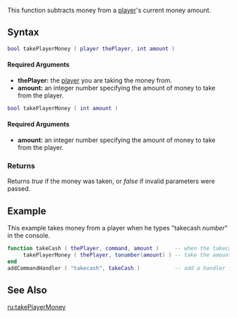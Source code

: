
{{Server client function}}
This function subtracts money from a [[/player.md|player]]'s current money amount.
{{Note|Using this function client side (not recommended) will not change a players money server side.}}

==Syntax== 
<section name="Server" class="server" show="true">
<syntaxhighlight lang="lua">
bool takePlayerMoney ( player thePlayer, int amount )
</syntaxhighlight> 
{{OOP||[[/player.md|player]]:takeMoney|money|}}
====Required Arguments==== 
*'''thePlayer:''' the [[/player.md|player]] you are taking the money from.
*'''amount:''' an integer number specifying the amount of money to take from the player.
</section>
<section name="Client" class="client" show="true">
<syntaxhighlight lang="lua">
bool takePlayerMoney ( int amount )
</syntaxhighlight>
{{OOP||[[/Player.md|Player]].takeMoney}}
====Required Arguments==== 
*'''amount:''' an integer number specifying the amount of money to take from the player.
</section>

===Returns===
Returns ''true'' if the money was taken, or ''false'' if invalid parameters were passed.

==Example==  
<section name="Server" class="server" show="true">
This example takes money from a player when he types "takecash ''number''" in the console.
<syntaxhighlight lang="lua">
function takeCash ( thePlayer, command, amount )     -- when the takecash command is called
     takePlayerMoney ( thePlayer, tonumber(amount) ) -- take the amount of money from the player
end
addCommandHandler ( "takecash", takeCash )           -- add a handler function for the command "takecash"
</syntaxhighlight>
</section>

==See Also==
{{Player functions}}
[[/ru:takePlayerMoney.md|ru:takePlayerMoney]]